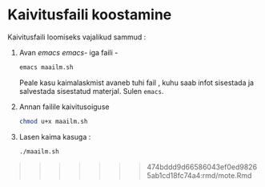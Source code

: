 # Kaivitusfaili koostamine

Kaivitusfaili loomiseks vajalikud sammud  : 

1.  Avan *emacs* _emacs_- iga faili  - 

    ```sh
    emacs maailm.sh 
    
    ```
    
    Peale kasu kaimalaskmist avaneb tuhi fail , kuhu saab infot sisestada ja salvestada sisestatud materjal.
    Sulen `emacs`.
    
2.  Annan failile kaivitusoiguse 

    ```sh
    chmod u+x maailm.sh
    
    ```
    
3.  Lasen kaima kasuga :

    ```sh
    ./maailm.sh
    
    
    ```


 

>>>>>>> 474bddd9d66586043ef0ed98265ab1cd18fc74a4:rmd/mote.Rmd
